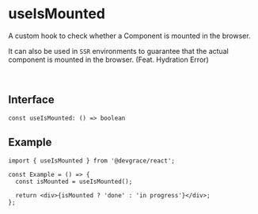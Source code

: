 # useIsMounted

A custom hook to check whether a Component is mounted in the browser. 

It can also be used in `SSR` environments to guarantee that the actual component is mounted in the browser. (Feat. Hydration Error)

<br />

## Interface
```tsx
const useIsMounted: () => boolean
```

## Example

```tsx
import { useIsMounted } from '@devgrace/react';

const Example = () => {
  const isMounted = useIsMounted();

  return <div>{isMounted ? 'done' : 'in progress'}</div>;
};
```